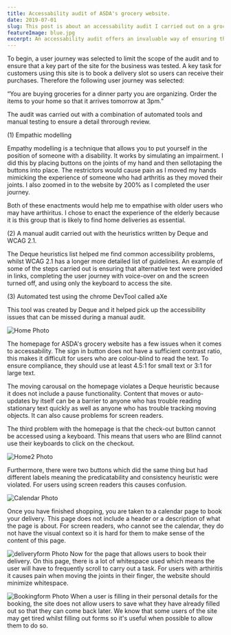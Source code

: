 ```yaml
---
title: Accessability audit of ASDA's grocery website.
date: 2019-07-01
slug: This post is about an accessability audit I carried out on a grocery website in 2019.
featureImage: blue.jpg
excerpt: An accessability audit offers an invaluable way of ensuring that your website can be used by everyone.
---
```


To begin, a user journey was selected to limit the scope of the audit and to ensure that a key part of the site for the business was tested. A key task for customers using this site is to book a delivery slot so users can receive their purchases. Therefore the following user journey was selected:


“You are buying groceries for a dinner party you are organizing. Order the items to your home so that it arrives tomorrow at 3pm.”


The audit was carried out with a combination of automated tools and manual testing to ensure a detail throrough review.


(1) Empathic modelling

Empathy modelling is a technique that allows you to put yourself in the position of someone with a disability.  It works by simulating an impairment. I did this by placing buttons on the joints of my hand and then sellotaping the buttons into place. The restrictors would cause pain as I moved my hands mimicking the experience of someone who had arthritis as they moved their joints. I also zoomed in to the website by 200% as I completed the user journey.


Both of these enactments would help me to empathise with older users who may have arthiritus. I chose to enact the experience of the elderly because it is this group that is likely to find home deliveries as essential.


(2) A manual audit carried out with the heuristics written by Deque and WCAG 2.1.

The Deque heuristics list helped me find common accessibility problems, whilst WCAG 2.1 has a longer more detailed list of guidelines. An example of some of the steps carried out is ensuring that alternative text were provided in links, completing the user journey with voice-over on and the screen turned off, and using only the keyboard to access the site.


(3) Automated test using the chrome DevTool called aXe

This tool was created by Deque and it helped pick up the accessibility issues that can be missed during a manual audit.


![Home Photo](Home.jpg)

The homepage for ASDA's grocery website has a few issues when it comes to accessability. The sign in button does not have a sufficient contrast ratio, this makes it difficult for users who are colour-blind to read the text. To ensure compliance, they should use at least 4.5:1 for small text or 3:1 for large text.

The moving carousal on the homepage violates a Deque heuristic because it does not include a pause functionality. Content that moves or auto-updates by itself can be a barrier to anyone who has trouble reading stationary text quickly as well as anyone who has trouble tracking moving objects. It can also cause problems for screen readers.

The third problem with the homepage is that the check-out button cannot be accessed using a keyboard. This means that users who are Blind cannot use their keyboards to click on the checkout. 

![Home2 Photo](Home2.png)

Furthermore, there were two buttons which did the same thing but had different labels meaning the predicatability and consistency heuristic were violated. For users using screen readers this causes confusion.

![Calendar Photo](Calendar.png)

Once you have finished shopping, you are taken to a calendar page to book your delivery. This page does not include a header or a description of what the page is about. For screen readers, who cannot see the calendar, they do not have the visual context so it is hard for them to make sense of the content of this page. 

![deliveryform Photo](Deliveryform.png)
Now for the page that allows users to book their delivery. On this page, there is a lot of whitespace used which means the user will have to frequently scroll to carry out a task. For users with arthiritis it causes pain when moving the joints in their finger, the website should minimize whitespace. 

![Bookingform Photo](Bookingform.png)
When a user is filling in their personal details for the booking, the site does not allow users to save what they have already filled out so that they can come back later. We know that some users of the site may get tired whilst filling out forms so it's useful when possible to allow them to do so.